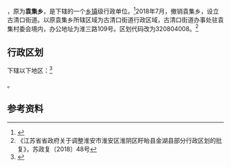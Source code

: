{{中国乡级行政区|32/08/04/204/000}}

'''{{PAGENAMEBASE}}'''，原为'''袁集乡'''，是{{PRC admin/fullname|32/08/04/204/000|3}}下辖的一个[[乡镇|乡镇]]级行政单位。<ref>{{PRC admin/ref sgc|{{PRC admin/parent|32/08/04/204/000}}}}</ref>2018年7月，撤销袁集乡，设立古清口街道。以原袁集乡所辖区域为古清口街道行政区域，古清口街道办事处驻袁集村委会境内，办公地址为淮三路109号。区划代码改为320804008。<ref>《江苏省省政府关于调整淮安市淮安区淮阴区盱眙县金湖县部分行政区划的批复》，苏政复〔2018〕48号</ref>

== 行政区划 ==

{{PAGENAMEBASE}}下辖以下地区：<ref>{{PRC admin/ref sgc|32/08/04/204/000}}</ref>

{{PRC admin/children|32/08/04/204/000}}。

== 参考资料 ==

{{reflist}}

{{PRC admin/navcat|32/08/04/204/000}}
{{江苏行政区划小作品}}